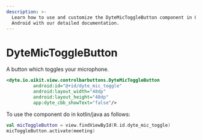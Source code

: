 ```yaml
---
description: >-
  Learn how to use and customize the DyteMicToggleButton component in Ospi's
  Android with our detailed documentation.
---
```


# DyteMicToggleButton

A button which toggles your microphone.

```xml
<dyte.io.uikit.view.controlbarbuttons.DyteMicToggleButton
          android:id="@+id/dyte_mic_toggle"
          android:layout_width="48dp"
          android:layout_height="48dp"
          app:dyte_cbb_showText="false"/>
```

To use the component do in kotlin/java as follows:

```kotlin
val micToggleButton = view.findViewById(R.id.dyte_mic_toggle)
micToggleButton.activate(meeting)
```

<head>
  <title>Android DyteMicToggleButton</title>
</head>
